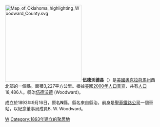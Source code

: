 {{noteTA
|T=zh-hans:伍德沃德县 (俄克拉何马州);zh-hk:伍德沃德縣 (奧克拉荷馬州);zh-tw:伍德沃德郡 (奧克拉荷馬州);
|1=zh-hans:县;zh-hk:縣;zh-tw:郡;
}}

[[File:Map_of_Oklahoma_highlighting_Woodward_County.svg|250px]]
'''伍德沃德县'''（{{lang-en|Woodward County}}）是[[美國|美國]][[奧克拉荷馬州|奧克拉荷馬州]]西北部的一個縣。面積3,227平方公里。根據[[美國2000年人口普查|美國2000年人口普查]]，共有[[人口|人口]]18,486人。縣治[[伍德沃德_(奧克拉荷馬州)|伍德沃德]] (Woodward)。

成立於1893年9月16日，原名'''N'''縣。縣名來自縣治，前身是[[聖菲鐵路公司|聖菲鐵路公司]]一個車站，以紀念董事局成員B. W. Woodward。

{{Oklahoma-stub}}
{{Oklahoma}}

[[Category:俄克拉何马州行政区划|W]]
[[Category:1893年建立的聚居地|Category:1893年建立的聚居地]]